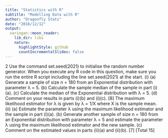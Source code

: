 ```yaml
---
title: "Statistics with R"
subtitle: "Modelling Data with R"
author: "Dragonfly Stats"
date: "2016/12/12"
output:
  xaringan::moon_reader:
    lib_dir: libs
    nature:
      highlightStyle: github
      countIncrementalSlides: false
---
```


2 Use the command set.seed(2021) to initialise the random number generator. 
When you execute any R code in this question, make sure you run the entire R script 
including the line set.seed(2021) at the start.
(i) (a) Generate a sample of size n = 180 from an Exponential distribution 
with parameter λ = 5. 
(b) Calculate the sample median of the sample in part (i)(a). 
(c) Calculate the median of the Exponential distribution with λ = 5. 
(d) Comment on your results in parts (i)(b) and (i)(c). 
 [8] 
The maximum likelihood estimator for λ is given by λ = 1/X where X is the sample 
mean. 
(ii) (a) Estimate the parameter λ using the maximum likelihood estimator and 
the sample in part (i)(a). 
(b) Generate another sample of size n = 180 from an Exponential 
distribution with parameter λ = 5 and estimate the parameter λ using 
the maximum likelihood estimator and the new sample. 
(c) Comment on the estimated values in parts (ii)(a) and (ii)(b). 
 [7] 
 [Total 15] 
